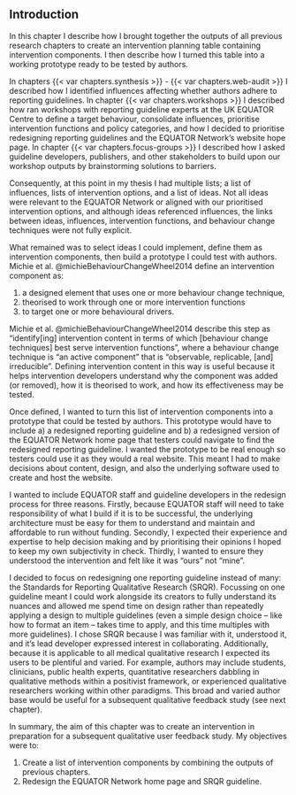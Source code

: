 ## Introduction

In this chapter I describe how I brought together the outputs of all previous research chapters to create an intervention planning table containing intervention components. I then describe how I turned this table into a working prototype ready to be tested by authors.

In chapters {{< var chapters.synthesis >}} - {{< var chapters.web-audit >}} I described how I identified influences affecting whether authors adhere to reporting guidelines. In chapter {{< var chapters.workshops >}} I described how ran workshops with reporting guideline experts at the UK EQUATOR Centre to define a target behaviour, consolidate influences, prioritise intervention functions and policy categories, and how I decided to prioritise redesigning reporting guidelines and the EQUATOR Network's website hope page. In chapter {{< var chapters.focus-groups >}} I described how I asked guideline developers, publishers, and other stakeholders to build upon our workshop outputs by brainstorming solutions to barriers. 

Consequently, at this point in my thesis I had multiple lists; a list of influences, lists of intervention options, and a list of ideas. Not all ideas were relevant to the EQUATOR Network or aligned with our prioritised intervention options, and although ideas referenced influences, the links between ideas, influences, intervention functions, and behaviour change techniques were not fully explicit. 

What remained was to select ideas I could implement, define them as intervention components, then build a prototype I could test with authors. Michie et al.  @michieBehaviourChangeWheel2014 define an intervention component as:

1. a designed element that uses one or more behaviour change technique,
2. theorised to work through one or more intervention functions 
3. to target one or more behavioural drivers. 

Michie et al. @michieBehaviourChangeWheel2014 describe this step as "identify[ing] intervention content in terms of which [behaviour change techniques] best serve intervention functions", where a behaviour change technique is "an active component" that is "observable, replicable, [and] irreducible". Defining intervention content in this way is useful because it helps intervention developers understand why the component was added (or removed), how it is theorised to work, and how its effectiveness may be tested.

Once defined, I wanted to turn this list of intervention components into a prototype that could be tested by authors. This prototype would have to include a) a redesigned reporting guideline and b) a redesigned version of the EQUATOR Network home page that testers could navigate to find the redesigned reporting guideline. I wanted the prototype to be real enough so testers could use it as they would a real website. This meant I had to make decisions about content, design, and also the underlying software used to create and host the website.

I wanted to include EQUATOR staff and guideline developers in the redesign process for three reasons. Firstly, because EQUATOR staff will need to take responsibility of what I build if it is to be successful, the underlying architecture must be easy for them to understand and maintain and affordable to run without funding. Secondly, I expected their experience and expertise to help decision making and by prioritising their opinions I hoped to keep my own subjectivity in check. Thirdly, I wanted to ensure they understood the intervention and felt like it was "ours" not "mine".

I decided to focus on redesigning one reporting guideline instead of many: the Standards for Reporting Qualitative Research (SRQR). Focussing on one guideline meant I could work alongside its creators to fully understand its nuances and allowed me spend time on design rather than repeatedly applying a design to multiple guidelines (even a simple design choice – like how to format an item – takes time to apply, and this time multiples with more guidelines). I chose SRQR because I was familiar with it, understood it, and it's lead developer expressed interest in collaborating. Additionally, because it is applicable to all medical qualitative research I expected its users to be plentiful and varied. For example, authors may include students, clinicians, public health experts, quantitative researchers dabbling in qualitative methods within a positivist framework, or experienced qualitative researchers working within other paradigms. This broad and varied author base would be useful for a subsequent qualitative feedback study (see next chapter).

In summary, the aim of this chapter was to create an intervention in preparation for a subsequent qualitative user feedback study. My objectives were to:

1. Create a list of intervention components by combining the outputs of previous chapters.
2. Redesign the EQUATOR Network home page and SRQR guideline.
